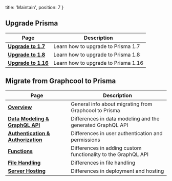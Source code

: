   title: 'Maintain',
  position: 7
}

## Upgrade Prisma

| Page | Description |
| -- | --- |
| [**Upgrade to 1.7**](jgpt) | Learn how to upgrade to Prisma 1.7  |
| [**Upgrade to 1.8**](jgp3) | Learn how to upgrade to Prisma 1.8  |
| [**Upgrade to 1.16**](jgp4) | Learn how to upgrade to Prisma 1.16 |

## Migrate from Graphcool to Prisma

| Page | Description |
| -- | --- |
| [**Overview**](gcf1) | General info about migrating from Graphcool to Prisma |
| [**Data Modeling & GraphQL API**](gcf2) | Differences in data modeling and the generated GraphQL API  |
| [**Authentication & Authorization**](gcf3) | Differences in user authentication and permissions |
| [**Functions**](gcf4) | Differences in adding custom functionality to the GraphQL API |
| [**File Handling**](gcf5) | Differences in file handling |
| [**Server Hosting**](gcf6) | Differences in deployment and hosting |
